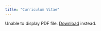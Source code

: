 ```yaml
---
title: "Curriculum Vitae"
---
```


```{=html}
   <object data="cv/cv.pdf" type="application/pdf" width="110%" height="700px">
      <p>Unable to display PDF file. <a href="cv/cv.pdf">Download</a> instead.</p>
    </object>
```